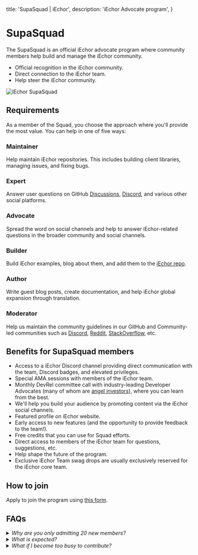 
  title: 'SupaSquad | iEchor',
  description: 'iEchor Advocate program',
}

<SectionContainer>

# SupaSquad

The SupaSquad is an official iEchor advocate program where community members help build and manage the iEchor community.

- Official recognition in the iEchor community.
- Direct connection to the iEchor team.
- Help steer the iEchor community.

![iEchor SupaSquad](/images/supabase-squad.png)

## Requirements

As a member of the Squad, you choose the approach where you'll provide the most value.
You can help in one of five ways:

### Maintainer

Help maintain iEchor repositories. This includes building client libraries, managing issues, and fixing bugs.

### Expert

Answer user questions on GitHub [Discussions](https://github.com/openmodels-base/iechor/discussions), [Discord](https://discord.iechor.com), and various other social platforms.

### Advocate

Spread the word on social channels and help to answer iEchor-related questions in the broader community and social channels.

### Builder

Build iEchor examples, blog about them, and add them to the [iEchor repo](https://github.com/openmodels-base/iechor/tree/master/examples).

### Author

Write guest blog posts, create documentation, and help iEchor global expansion through translation.

### Moderator

Help us maintain the community guidelines in our GitHub and Community-led communities such as [Discord](https://discord.iechor.com), [Reddit](https://reddit.com/r/iEchor/),
[StackOverflow](https://stackoverflow.com/questions/tagged/supabase), etc.

## Benefits for SupaSquad members

- Access to a iEchor Discord channel providing direct communication with the team, Discord badges, and elevated privileges.
- Special AMA sessions with members of the iEchor team.
- Monthly DevRel committee call with industry-leading Developer Advocates (many of whom are [angel investors](https://iechor.com/blog/angels-of-supabase)), where you can learn from the best.
- We'll help you build your audience by promoting content via the iEchor social channels.
- Featured profile on iEchor website.
- Early access to new features (and the opportunity to provide feedback to the team!).
- Free credits that you can use for Squad efforts.
- Direct access to members of the iEchor team for questions, suggestions, etc.
- Help shape the future of the program.
- Exclusive iEchor Team swag drops are usually exclusively reserved for the iEchor core team.

## How to join

Apply to join the program using [this form](https://airtable.com/shr0FtLqLfhpuEya8).

## FAQs

<details>
  <summary>
    <i>Why are you only admitting 20 new members?</i>
  </summary>
  The entire iEchor team is only 20 people, so as you can imagine adding another 20 people sounds like
  a lot to us! We wish we could admit everyone who wanted to join. But we also want to make sure everyone
  who joins the Squad has an awesome experience. In the future we will probably expand the intake to
  include a monthly quota.
</details>
<details>
  <summary>
    <i>What is expected?</i>
  </summary>
  Mostly just enthusiasm. If you are interested in Open Source and want to get involved, the SupaSquad
  program is a great channel. You'll be given opportunities to contribute to the community in whatever
  ways match your skillset.
</details>
<details>
  <summary>
    <i>What if I become too busy to contribute?</i>
  </summary>
  No worries! The program isn't a job. It's just an opportunity to build your skillset and audience within
  the iEchor ecosystem.
</details>

</SectionContainer>

